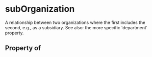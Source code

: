   

# subOrganization

A relationship between two organizations where the first includes the second, e.g., as a subsidiary. See also: the more specific 'department' property.

## Property of



